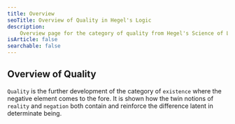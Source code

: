 ```yaml
---
title: Overview
seoTitle: Overview of Quality in Hegel's Logic
description:
    Overview page for the category of quality from Hegel's Science of Logic.
isArticle: false
searchable: false
---
```


## Overview of Quality

`Quality` is the further development of the category of `existence` where the
negative element comes to the fore. It is shown how the twin notions of
`reality` and `negation` both contain and reinforce the difference latent in
determinate being.
